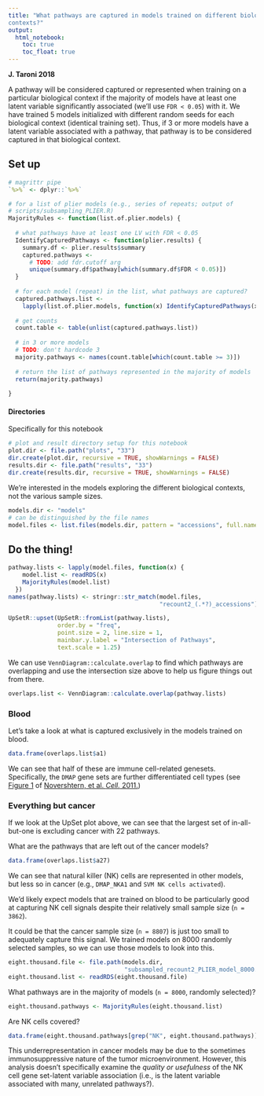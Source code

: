```yaml
---
title: "What pathways are captured in models trained on different biological 
contexts?"
output:   
  html_notebook: 
    toc: true
    toc_float: true
---
```


**J. Taroni 2018**

A pathway will be considered captured or represented when training on a 
particular biological context if the majority of models have at least one 
latent variable significantly associated (we'll use `FDR < 0.05`) with it.
We have trained 5 models initialized with different random seeds for each 
biological context (identical training set). 
Thus, if 3 or more models have a latent variable associated with a pathway,
that pathway is to be considered captured in that biological context.

## Set up 

```r
# magrittr pipe
`%>%` <- dplyr::`%>%`
```

```r
# for a list of plier models (e.g., series of repeats; output of
# scripts/subsampling_PLIER.R)
MajorityRules <- function(list.of.plier.models) {
  
  # what pathways have at least one LV with FDR < 0.05
  IdentifyCapturedPathways <- function(plier.results) {
    summary.df <- plier.results$summary
    captured.pathways <- 
      # TODO: add fdr.cutoff arg
      unique(summary.df$pathway[which(summary.df$FDR < 0.05)])
  }
  
  # for each model (repeat) in the list, what pathways are captured? 
  captured.pathways.list <- 
    lapply(list.of.plier.models, function(x) IdentifyCapturedPathways(x$PLIER))
  
  # get counts
  count.table <- table(unlist(captured.pathways.list))
  
  # in 3 or more models 
  # TODO: don't hardcode 3
  majority.pathways <- names(count.table[which(count.table >= 3)])
  
  # return the list of pathways represented in the majority of models  
  return(majority.pathways)
  
}
```

#### Directories

Specifically for this notebook

```r
# plot and result directory setup for this notebook
plot.dir <- file.path("plots", "33")
dir.create(plot.dir, recursive = TRUE, showWarnings = FALSE)
results.dir <- file.path("results", "33")
dir.create(results.dir, recursive = TRUE, showWarnings = FALSE)
```

We're interested in the models exploring the different biological contexts,
not the various sample sizes.

```r
models.dir <- "models"
# can be distinguished by the file names
model.files <- list.files(models.dir, pattern = "accessions", full.names = TRUE)
```

## Do the thing!

```r
pathway.lists <- lapply(model.files, function(x) {
    model.list <- readRDS(x)
    MajorityRules(model.list)
  })
names(pathway.lists) <- stringr::str_match(model.files,
                                           "recount2_(.*?)_accessions")[, 2]
```

```r
UpSetR::upset(UpSetR::fromList(pathway.lists), 
              order.by = "freq",
              point.size = 2, line.size = 1,
              mainbar.y.label = "Intersection of Pathways",
              text.scale = 1.25)
```

We can use `VennDiagram::calculate.overlap` to find which pathways are 
overlapping and use the intersection size above to help us figure things out 
from there.

```r
overlaps.list <- VennDiagram::calculate.overlap(pathway.lists)
```

### Blood

Let's take a look at what is captured exclusively in the models trained on
blood. 

```r
data.frame(overlaps.list$a1)
```

We can see that half of these are immune cell-related genesets. 
Specifically, the `DMAP` gene sets are further differentiated cell types 
(see [Figure 1](https://www.ncbi.nlm.nih.gov/pmc/articles/PMC3049864/figure/F1/)
of [Novershtern, et al. _Cell._ 2011.](https://dx.doi.org/10.1016%2Fj.cell.2011.01.004))

### Everything but cancer

If we look at the UpSet plot above, we can see that the largest set of
in-all-but-one is excluding cancer with 22 pathways.

What are the pathways that are left out of the cancer models?

```r
data.frame(overlaps.list$a27)
```

We can see that natural killer (NK) cells are represented in other models,
but less so in cancer (e.g., `DMAP_NKA1` and `SVM NK cells activated`).

We'd likely expect models that are trained on blood to be particularly good 
at capturing NK cell signals despite their relatively small sample size 
(`n = 3862`).

It could be that the cancer sample size (`n = 8807`) is just too small to
adequately capture this signal.
We trained models on 8000 randomly selected samples, so we can use those models
to look into this.

```r
eight.thousand.file <- file.path(models.dir, 
                                 "subsampled_recount2_PLIER_model_8000.RDS")
eight.thousand.list <- readRDS(eight.thousand.file)
```

What pathways are in the majority of models (`n = 8000`, randomly selected)?

```r
eight.thousand.pathways <- MajorityRules(eight.thousand.list)
```

Are NK cells covered?

```r
data.frame(eight.thousand.pathways[grep("NK", eight.thousand.pathways)])
```

This underrepresentation in cancer models may be due to the sometimes 
immunosuppressive nature of the tumor microenvironment. 
However, this analysis doesn't specifically examine the _quality or usefulness_ 
of the NK cell gene set-latent variable association (i.e., is the latent 
variable associated with many, unrelated pathways?).

